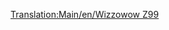 [[Translation:Main/en/Wizzowow Z99]]{{Template:Treinen/Nl
|Naam=Wizzowow Z99
|Afbeelding=[[File:en/Wizzowowz99.png]]
|Kosten=£62,109 ($124,218)
|Snelheid=321 km/h (200 mph)
|Gewicht=95 t
|Kracht=5,000 pk (3,730 kW)
|Onderhoudskosten=£3,234 ($6,468)
|Ontworpen=1999
|Levensduur=20 
|Capaciteit=n.v.t.
|Omschrijving=De enige monoraillocomotief beschikbaar in speelgoedland, veel sterken dan de conventionele spoorweglocomotieven in dit klimaat.
|Real-life=Fictief
}}